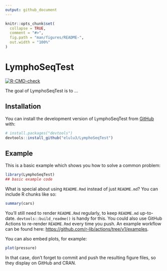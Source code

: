 ```yaml
---
output: github_document
---
```


<!-- README.md is generated from README.Rmd. Please edit that file -->

```r
knitr::opts_chunk$set(
  collapse = TRUE,
  comment = "#>",
  fig.path = "man/figures/README-",
  out.width = "100%"
)
```

# LymphoSeqTest

<!-- badges: start -->
[![R-CMD-check](https://github.com/elulu3/LymphoSeqTest/workflows/R-CMD-check/badge.svg)](https://github.com/elulu3/LymphoSeqTest/actions)
<!-- badges: end -->

The goal of LymphoSeqTest is to ...

## Installation

You can install the development version of LymphoSeqTest from [GitHub](https://github.com/) with:

``` r
# install.packages("devtools")
devtools::install_github("elulu3/LymphoSeqTest")
```

## Example

This is a basic example which shows you how to solve a common problem:

```r
library(LymphoSeqTest)
## basic example code
```

What is special about using `README.Rmd` instead of just `README.md`? You can include R chunks like so:

```r
summary(cars)
```

You'll still need to render `README.Rmd` regularly, to keep `README.md` up-to-date. `devtools::build_readme()` is handy for this. You could also use GitHub Actions to re-render `README.Rmd` every time you push. An example workflow can be found here: <https://github.com/r-lib/actions/tree/v1/examples>.

You can also embed plots, for example:

```r
plot(pressure)
```

In that case, don't forget to commit and push the resulting figure files, so they display on GitHub and CRAN.
